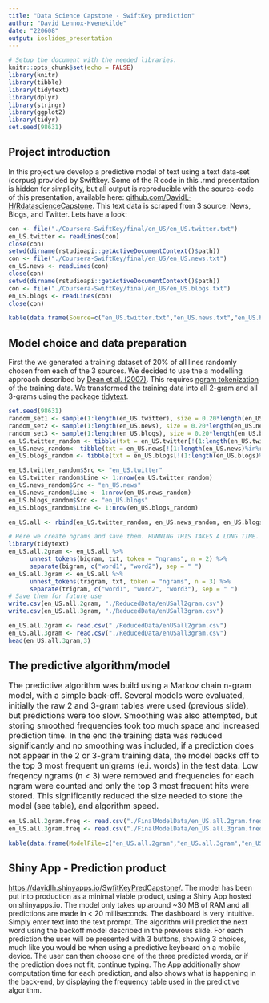 ---
title: "Data Science Capstone - SwiftKey prediction"
author: "David Lennox-Hvenekilde"
date: "220608"
output: ioslides_presentation
---

```{r setup, include=FALSE}
# Setup the document with the needed libraries.
knitr::opts_chunk$set(echo = FALSE)
library(knitr)
library(tibble)
library(tidytext)
library(dplyr)
library(stringr)
library(ggplot2)
library(tidyr)
set.seed(98631)
```
## Project introduction
In this project we develop a predictive model of text using a text data-set (corpus) provided by Swiftkey. Some of the R code in this .rmd presentation is hidden for simplicity, but all output is reproducible with the source-code of this presentation, available here: [github.com/DavidL-H/RdatascienceCapstone](https://github.com/DavidL-H/RdatascienceCapstone). This text data is scraped from 3 source: News, Blogs, and Twitter. Lets have a look:
```{r enlang, message=FALSE, warning=FALSE, cache=TRUE}
con <- file("./Coursera-SwiftKey/final/en_US/en_US.twitter.txt")
en_US.twitter <- readLines(con)
close(con)
setwd(dirname(rstudioapi::getActiveDocumentContext()$path))
con <- file("./Coursera-SwiftKey/final/en_US/en_US.news.txt")
en_US.news <- readLines(con)
close(con)
setwd(dirname(rstudioapi::getActiveDocumentContext()$path))
con <- file("./Coursera-SwiftKey/final/en_US/en_US.blogs.txt")
en_US.blogs <- readLines(con)
close(con)
```
```{r preview}
kable(data.frame(Source=c("en_US.twitter.txt","en_US.news.txt","en_US.blogs.txt"),Lines=c(length(en_US.twitter),length(en_US.blogs),length(en_US.news)), Preview = c(substr(en_US.twitter[1],1,40),substr(en_US.blogs[1],1,40),substr(en_US.news[1],1,40))), caption = "Table 1: Switfkey training data")
```

## Model choice and data preparation
First the we generated a training dataset of 20% of all lines randomly chosen from each of the 3 sources. We decided to use the a modelling approach described by [Dean et al. (2007)](https://aclanthology.org/D07-1090.pdf). This requires [ngram tokenization](https://en.wikipedia.org/wiki/N-gram) of the training data. We transformed the training data into all 2-gram and all 3-grams using the package [tidytext](https://www.rdocumentation.org/packages/tidytext/versions/0.3.3).


```{r random, message=FALSE, warning=FALSE, cache=TRUE}
set.seed(98631)
random_set1 <- sample(1:length(en_US.twitter), size = 0.20*length(en_US.twitter), replace = FALSE)
random_set2 <- sample(1:length(en_US.news), size = 0.20*length(en_US.news), replace = FALSE)
random_set3 <- sample(1:length(en_US.blogs), size = 0.20*length(en_US.blogs), replace = FALSE)
en_US.twitter_random <- tibble(txt = en_US.twitter[!(1:length(en_US.twitter)%in%random_set1)])
en_US.news_random<- tibble(txt = en_US.news[!(1:length(en_US.news)%in%random_set1)])
en_US.blogs_random <- tibble(txt = en_US.blogs[!(1:length(en_US.blogs)%in%random_set3)])

en_US.twitter_random$Src <- "en_US.twitter"
en_US.twitter_random$Line <- 1:nrow(en_US.twitter_random)
en_US.news_random$Src <- "en_US.news"
en_US.news_random$Line <- 1:nrow(en_US.news_random)
en_US.blogs_random$Src <- "en_US.blogs"
en_US.blogs_random$Line <- 1:nrow(en_US.blogs_random)

en_US.all <- rbind(en_US.twitter_random, en_US.news_random, en_US.blogs_random)
```
```{r ngram, cache=TRUE, eval=FALSE, message=FALSE}
# Here we create ngrams and save them. RUNNING THIS TAKES A LONG TIME.
library(tidytext)
en_US.all.2gram <- en_US.all %>% 
      unnest_tokens(bigram, txt, token = "ngrams", n = 2) %>% 
      separate(bigram, c("word1", "word2"), sep = " ")
en_US.all.3gram <- en_US.all %>% 
      unnest_tokens(trigram, txt, token = "ngrams", n = 3) %>% 
      separate(trigram, c("word1", "word2", "word3"), sep = " ")
# Save them for future use
write.csv(en_US.all.2gram, "./ReducedData/enUSall2gram.csv")
write.csv(en_US.all.3gram, "./ReducedData/enUSall3gram.csv")
```



```{r ngram_preview, echo=TRUE, eval=TRUE, cache = TRUE}
en_US.all.2gram <- read.csv("./ReducedData/enUSall2gram.csv")
en_US.all.3gram <- read.csv("./ReducedData/enUSall3gram.csv")
head(en_US.all.3gram,3)
```

## The predictive algorithm/model
<font size="3">The predictive algorithm was build using a Markov chain n-gram model, with a simple back-off. Several models were evaluated, initially the raw 2 and 3-gram tables were used (previous slide), but predictions were too slow. Smoothing was also attempted, but storing smoothed frequencies took too much space and increased prediction time. In the end the training data was reduced significantly and no smoothing was included, if a prediction does not appear in the 2 or 3-gram training data, the model backs off to the top 3 most frequent unigrams (e.i. words) in the test data. Low freqency ngrams (n < 3) were removed and frequencies for each ngram were counted and only the top 3 most frequent hits were stored. This significantly reduced the size needed to store the model (see table), and algorithm speed.</font>
```{r ngramfreq, echo=FALSE, eval=TRUE, cache = TRUE,size=2}
en_US.all.2gram.freq <- read.csv("./FinalModelData/en_US.all.2gram.freq.final.csv")
en_US.all.3gram.freq <- read.csv("./FinalModelData/en_US.all.3gram.freq.final.csv")
```
```{r sizetable}
kable(data.frame(ModelFile=c("en_US.all.2gram","en_US.all.3gram","en_US.all.2gram.freq","en_US.all.3gram.freq"),Size_bytes=c(object.size(en_US.all.2gram),object.size(en_US.all.3gram),object.size(en_US.all.2gram.freq),object.size(en_US.all.3gram.freq))))
```

## Shiny App - Prediction product
[https://davidlh.shinyapps.io/SwfitKeyPredCapstone/](https://davidlh.shinyapps.io/SwfitKeyPredCapstone/). The model has been put into production as a minimal viable product, using a Shiny App hosted on shinyapps.io. The model only takes up around ~30 MB of RAM and all predictions are made in < 20 milliseconds. The dashboard is very intuitive. Simply enter text into the text prompt. The algorithm will predict the next word using the backoff model described in the previous slide. For each prediction the user will be presented with 3 buttons, showing 3 choices, much like you would be when using a predictive keyboard on a mobile device. The user can then choose one of the three predicted words, or if the prediction does not fit, continue typing. The App additionally show computation time for each prediction, and also shows what is happening in the back-end, by displaying the frequency table used in the predictive algorithm.

